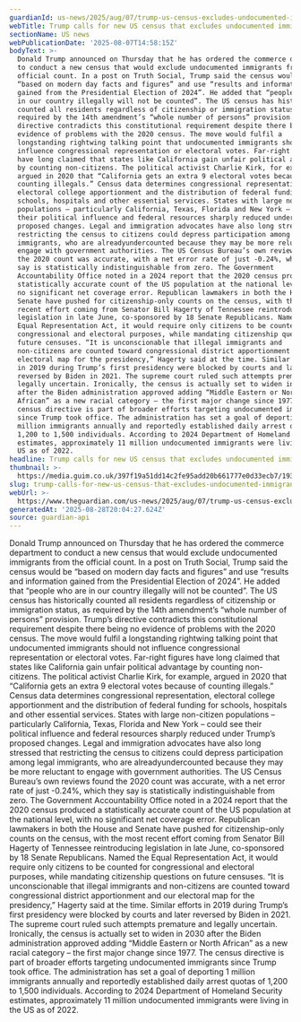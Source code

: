```yaml
---
guardianId: us-news/2025/aug/07/trump-us-census-excludes-undocumented-immigrants
webTitle: Trump calls for new US census that excludes undocumented immigrants
sectionName: US news
webPublicationDate: '2025-08-07T14:58:15Z'
bodyText: >-
  Donald Trump announced on Thursday that he has ordered the commerce department
  to conduct a new census that would exclude undocumented immigrants from the
  official count. In a post on Truth Social, Trump said the census would be
  “based on modern day facts and figures” and use “results and information
  gained from the Presidential Election of 2024”. He added that “people who are
  in our country illegally will not be counted”. The US census has historically
  counted all residents regardless of citizenship or immigration status, as
  required by the 14th amendment’s “whole number of persons” provision. Trump’s
  directive contradicts this constitutional requirement despite there being no
  evidence of problems with the 2020 census. The move would fulfil a
  longstanding rightwing talking point that undocumented immigrants should not
  influence congressional representation or electoral votes. Far-right figures
  have long claimed that states like California gain unfair political advantage
  by counting non-citizens. The political activist Charlie Kirk, for example,
  argued in 2020 that “California gets an extra 9 electoral votes because of
  counting illegals.” Census data determines congressional representation,
  electoral college apportionment and the distribution of federal funding for
  schools, hospitals and other essential services. States with large non-citizen
  populations – particularly California, Texas, Florida and New York – could see
  their political influence and federal resources sharply reduced under Trump’s
  proposed changes. Legal and immigration advocates have also long stressed that
  restricting the census to citizens could depress participation among legal
  immigrants, who are alreadyundercounted because they may be more reluctant to
  engage with government authorities. The US Census Bureau’s own reviews found
  the 2020 count was accurate, with a net error rate of just -0.24%, which they
  say is statistically indistinguishable from zero. The Government
  Accountability Office noted in a 2024 report that the 2020 census produced a
  statistically accurate count of the US population at the national level, with
  no significant net coverage error. Republican lawmakers in both the House and
  Senate have pushed for citizenship-only counts on the census, with the most
  recent effort coming from Senator Bill Hagerty of Tennessee reintroducing
  legislation in late June, co-sponsored by 18 Senate Republicans. Named the
  Equal Representation Act, it would require only citizens to be counted for
  congressional and electoral purposes, while mandating citizenship questions on
  future censuses. “It is unconscionable that illegal immigrants and
  non-citizens are counted toward congressional district apportionment and our
  electoral map for the presidency,” Hagerty said at the time. Similar efforts
  in 2019 during Trump’s first presidency were blocked by courts and later
  reversed by Biden in 2021. The supreme court ruled such attempts premature and
  legally uncertain. Ironically, the census is actually set to widen in 2030
  after the Biden administration approved adding “Middle Eastern or North
  African” as a new racial category – the first major change since 1977. The
  census directive is part of broader efforts targeting undocumented immigrants
  since Trump took office. The administration has set a goal of deporting 1
  million immigrants annually and reportedly established daily arrest quotas of
  1,200 to 1,500 individuals. According to 2024 Department of Homeland Security
  estimates, approximately 11 million undocumented immigrants were living in the
  US as of 2022.
headline: Trump calls for new US census that excludes undocumented immigrants
thumbnail: >-
  https://media.guim.co.uk/397f19a51dd14c2fe95add20b661777e0d33ecb7/193_0_4532_3627/500.jpg
slug: trump-calls-for-new-us-census-that-excludes-undocumented-immigrants
webUrl: >-
  https://www.theguardian.com/us-news/2025/aug/07/trump-us-census-excludes-undocumented-immigrants
generatedAt: '2025-08-28T20:04:27.624Z'
source: guardian-api
---
```

Donald Trump announced on Thursday that he has ordered the commerce department to conduct a new census that would exclude undocumented immigrants from the official count. In a post on Truth Social, Trump said the census would be “based on modern day facts and figures” and use “results and information gained from the Presidential Election of 2024”. He added that “people who are in our country illegally will not be counted”. The US census has historically counted all residents regardless of citizenship or immigration status, as required by the 14th amendment’s “whole number of persons” provision. Trump’s directive contradicts this constitutional requirement despite there being no evidence of problems with the 2020 census. The move would fulfil a longstanding rightwing talking point that undocumented immigrants should not influence congressional representation or electoral votes. Far-right figures have long claimed that states like California gain unfair political advantage by counting non-citizens. The political activist Charlie Kirk, for example, argued in 2020 that “California gets an extra 9 electoral votes because of counting illegals.” Census data determines congressional representation, electoral college apportionment and the distribution of federal funding for schools, hospitals and other essential services. States with large non-citizen populations – particularly California, Texas, Florida and New York – could see their political influence and federal resources sharply reduced under Trump’s proposed changes. Legal and immigration advocates have also long stressed that restricting the census to citizens could depress participation among legal immigrants, who are alreadyundercounted because they may be more reluctant to engage with government authorities. The US Census Bureau’s own reviews found the 2020 count was accurate, with a net error rate of just -0.24%, which they say is statistically indistinguishable from zero. The Government Accountability Office noted in a 2024 report that the 2020 census produced a statistically accurate count of the US population at the national level, with no significant net coverage error. Republican lawmakers in both the House and Senate have pushed for citizenship-only counts on the census, with the most recent effort coming from Senator Bill Hagerty of Tennessee reintroducing legislation in late June, co-sponsored by 18 Senate Republicans. Named the Equal Representation Act, it would require only citizens to be counted for congressional and electoral purposes, while mandating citizenship questions on future censuses. “It is unconscionable that illegal immigrants and non-citizens are counted toward congressional district apportionment and our electoral map for the presidency,” Hagerty said at the time. Similar efforts in 2019 during Trump’s first presidency were blocked by courts and later reversed by Biden in 2021. The supreme court ruled such attempts premature and legally uncertain. Ironically, the census is actually set to widen in 2030 after the Biden administration approved adding “Middle Eastern or North African” as a new racial category – the first major change since 1977. The census directive is part of broader efforts targeting undocumented immigrants since Trump took office. The administration has set a goal of deporting 1 million immigrants annually and reportedly established daily arrest quotas of 1,200 to 1,500 individuals. According to 2024 Department of Homeland Security estimates, approximately 11 million undocumented immigrants were living in the US as of 2022.
